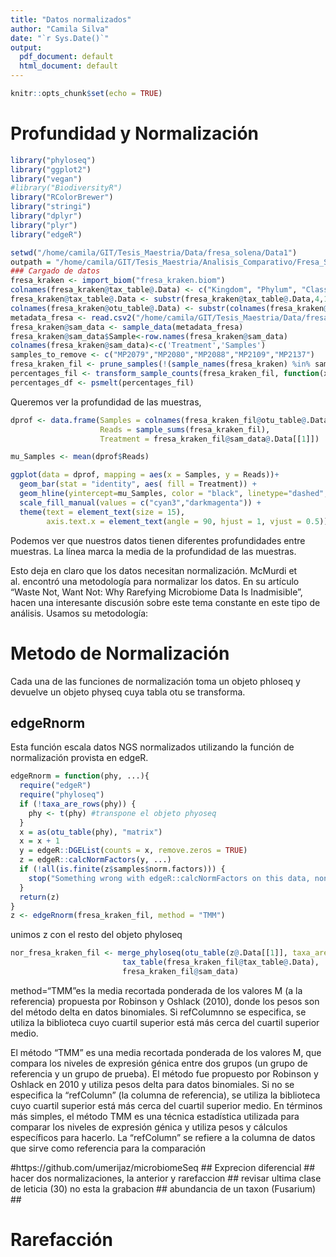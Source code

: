 ```yaml
---
title: "Datos normalizados"
author: "Camila Silva"
date: "`r Sys.Date()`"
output:
  pdf_document: default
  html_document: default
---
```


```r
knitr::opts_chunk$set(echo = TRUE)
```


# Profundidad y Normalización

```r
library("phyloseq")
library("ggplot2")
library("vegan")
#library("BiodiversityR") 
library("RColorBrewer")
library("stringi")
library("dplyr")
library("plyr")
library("edgeR")
```

```r
setwd("/home/camila/GIT/Tesis_Maestria/Data/fresa_solena/Data1")
outpath = "/home/camila/GIT/Tesis_Maestria/Analisis_Comparativo/Fresa_Solena/Results_img"
### Cargado de datos 
fresa_kraken <- import_biom("fresa_kraken.biom")
colnames(fresa_kraken@tax_table@.Data) <- c("Kingdom", "Phylum", "Class", "Order", "Family", "Genus", "Species")
fresa_kraken@tax_table@.Data <- substr(fresa_kraken@tax_table@.Data,4,100)
colnames(fresa_kraken@otu_table@.Data) <- substr(colnames(fresa_kraken@otu_table@.Data),1,6)
metadata_fresa <- read.csv2("/home/camila/GIT/Tesis_Maestria/Data/fresa_solena/Data1/metadata.csv",header =  FALSE, row.names = 1, sep = ",")
fresa_kraken@sam_data <- sample_data(metadata_fresa)
fresa_kraken@sam_data$Sample<-row.names(fresa_kraken@sam_data)
colnames(fresa_kraken@sam_data)<-c('Treatment','Samples')
samples_to_remove <- c("MP2079","MP2080","MP2088","MP2109","MP2137")
fresa_kraken_fil <- prune_samples(!(sample_names(fresa_kraken) %in% samples_to_remove), fresa_kraken)
percentages_fil <- transform_sample_counts(fresa_kraken_fil, function(x) x*100 / sum(x) )
percentages_df <- psmelt(percentages_fil)
```

Queremos ver la profundidad de las muestras, 

```r
dprof <- data.frame(Samples = colnames(fresa_kraken_fil@otu_table@.Data),
                    Reads = sample_sums(fresa_kraken_fil),
                    Treatment = fresa_kraken_fil@sam_data@.Data[[1]])

mu_Samples <- mean(dprof$Reads) 

ggplot(data = dprof, mapping = aes(x = Samples, y = Reads))+
  geom_bar(stat = "identity", aes( fill = Treatment)) +
  geom_hline(yintercept=mu_Samples, color = "black", linetype="dashed", size=1.5) +
  scale_fill_manual(values = c("cyan3","darkmagenta")) +
  theme(text = element_text(size = 15),
        axis.text.x = element_text(angle = 90, hjust = 1, vjust = 0.5))

```
Podemos ver que nuestros datos tienen diferentes profundidades entre muestras. 
La línea marca la media de la profundidad de las muestras.

Esto deja en claro que los datos necesitan normalización. McMurdi et al. encontró una metodología para normalizar los datos. En su artículo "Waste Not, Want Not: Why Rarefying Microbiome Data Is Inadmisible", hacen una interesante discusión sobre este tema constante en este tipo de análisis. Usamos su metodología:

# Metodo de Normalización

Cada una de las funciones de normalización toma un objeto phloseq y devuelve un objeto physeq cuya tabla otu se transforma.

## edgeRnorm
Esta función escala datos NGS normalizados utilizando la función de normalización provista en edgeR.

```r
edgeRnorm = function(phy, ...){
  require("edgeR")
  require("phyloseq")
  if (!taxa_are_rows(phy)) {
    phy <- t(phy) #transpone el objeto phyoseq
  }
  x = as(otu_table(phy), "matrix")
  x = x + 1 
  y = edgeR::DGEList(counts = x, remove.zeros = TRUE) 
  z = edgeR::calcNormFactors(y, ...) 
  if (!all(is.finite(z$samples$norm.factors))) {
    stop("Something wrong with edgeR::calcNormFactors on this data, non-finite $norm.factors")
  }
  return(z)
}
z <- edgeRnorm(fresa_kraken_fil, method = "TMM")
```

unimos z con el resto del objeto phyloseq

```r
nor_fresa_kraken_fil <- merge_phyloseq(otu_table(z@.Data[[1]], taxa_are_rows = TRUE),
                         tax_table(fresa_kraken_fil@tax_table@.Data),
                         fresa_kraken_fil@sam_data)
```


method="TMM"es la media recortada ponderada de los valores M (a la referencia)
propuesta por Robinson y Oshlack (2010), donde los pesos son del método delta en
datos binomiales. Si refColumnno se especifica, se utiliza la biblioteca cuyo
cuartil superior está más cerca del cuartil superior medio.

El método "TMM" es una media recortada ponderada de los valores M, que compara los niveles de expresión génica entre dos grupos (un grupo de referencia y un grupo de prueba). El método fue propuesto por Robinson y Oshlack en 2010 y utiliza pesos delta para datos binomiales. Si no se especifica la "refColumn" (la columna de referencia), se utiliza la biblioteca cuyo cuartil superior está más cerca del cuartil superior medio. En términos más simples, el método TMM es una técnica estadística utilizada para comparar los niveles de expresión génica y utiliza pesos y cálculos específicos para hacerlo. La "refColumn" se refiere a la columna de datos que sirve como referencia para la comparación



#https://github.com/umerijaz/microbiomeSeq
## Exprecion diferencial
## hacer dos normalizaciones, la anterior y rarefaccion
## revisar ultima clase de leticia (30) no esta la grabacion 
## abundancia de un taxon (Fusarium)
## 



# Rarefacción






